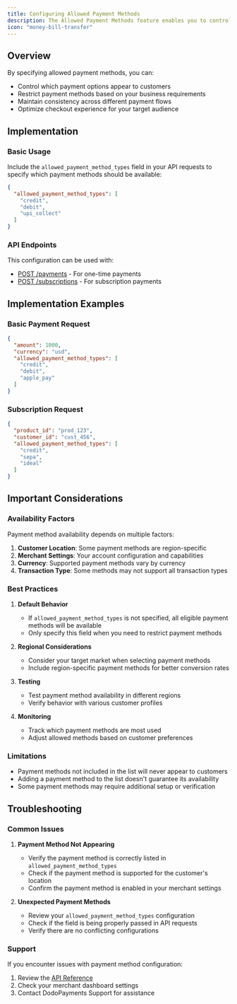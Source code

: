 ```yaml
---
title: Configuring Allowed Payment Methods
description: The Allowed Payment Methods feature enables you to control which payment options are available to your customers during checkout. This configuration works for both one-time payments and subscriptions.
icon: "money-bill-transfer"
---
```


## Overview

By specifying allowed payment methods, you can:
- Control which payment options appear to customers
- Restrict payment methods based on your business requirements
- Maintain consistency across different payment flows
- Optimize checkout experience for your target audience

## Implementation

### Basic Usage

Include the `allowed_payment_method_types` field in your API requests to specify which payment methods should be available:

```json
{
  "allowed_payment_method_types": [
    "credit",
    "debit",
    "upi_collect"
  ]
}
```

### API Endpoints

This configuration can be used with:
- [POST /payments](/api-reference/payments/post-payments) - For one-time payments
- [POST /subscriptions](/api-reference/subscriptions/post-subscriptions) - For subscription payments

## Implementation Examples

### Basic Payment Request
```json
{
  "amount": 1000,
  "currency": "usd",
  "allowed_payment_method_types": [
    "credit",
    "debit",
    "apple_pay"
  ]
}
```

### Subscription Request
```json
{
  "product_id": "prod_123",
  "customer_id": "cust_456",
  "allowed_payment_method_types": [
    "credit",
    "sepa",
    "ideal"
  ]
}
```

## Important Considerations

### Availability Factors
Payment method availability depends on multiple factors:
1. **Customer Location**: Some payment methods are region-specific
2. **Merchant Settings**: Your account configuration and capabilities
3. **Currency**: Supported payment methods vary by currency
4. **Transaction Type**: Some methods may not support all transaction types

### Best Practices

1. **Default Behavior**
   - If `allowed_payment_method_types` is not specified, all eligible payment methods will be available
   - Only specify this field when you need to restrict payment methods

2. **Regional Considerations**
   - Consider your target market when selecting payment methods
   - Include region-specific payment methods for better conversion rates

3. **Testing**
   - Test payment method availability in different regions
   - Verify behavior with various customer profiles

4. **Monitoring**
   - Track which payment methods are most used
   - Adjust allowed methods based on customer preferences

### Limitations

- Payment methods not included in the list will never appear to customers
- Adding a payment method to the list doesn't guarantee its availability
- Some payment methods may require additional setup or verification

## Troubleshooting

### Common Issues

1. **Payment Method Not Appearing**
   - Verify the payment method is correctly listed in `allowed_payment_method_types`
   - Check if the payment method is supported for the customer's location
   - Confirm the payment method is enabled in your merchant settings

2. **Unexpected Payment Methods**
   - Review your `allowed_payment_method_types` configuration
   - Check if the field is being properly passed in API requests
   - Verify there are no conflicting configurations

### Support

If you encounter issues with payment method configuration:
1. Review the [API Reference](/api-reference)
2. Check your merchant dashboard settings
3. Contact DodoPayments Support for assistance 